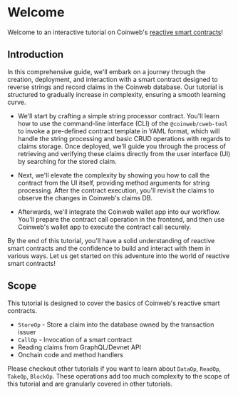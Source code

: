 # Welcome

Welcome to an interactive tutorial on Coinweb's
[reactive smart contracts](https://docs.coinweb.io/develop/reactive-smart-contracts/)!

## Introduction

In this comprehensive guide, we'll embark on a journey through the creation,
deployment, and interaction with a smart contract designed to reverse strings
and record claims in the Coinweb database. Our tutorial is structured to
gradually increase in complexity, ensuring a smooth learning curve.

- We'll start by crafting a simple string processor contract. You'll learn how
  to use the command-line interface (CLI) of the `@coinweb/cweb-tool` to invoke
  a pre-defined contract template in YAML format, which will handle the string
  processing and basic CRUD operations with regards to claims storage. Once
  deployed, we'll guide you through the process of retrieving and verifying
  these claims directly from the user interface (UI) by searching for the stored
  claim.

- Next, we'll elevate the complexity by showing you how to call the contract
  from the UI itself, providing method arguments for string processing. After
  the contract execution, you'll revisit the claims to observe the changes in
  Coinweb's claims DB.

- Afterwards, we'll integrate the Coinweb wallet app into our workflow. You'll
  prepare the contract call operation in the frontend, and then use Coinweb's
  wallet app to execute the contract call securely.

By the end of this tutorial, you'll have a solid understanding of reactive smart
contracts and the confidence to build and interact with them in various ways.
Let us get started on this adventure into the world of reactive smart contracts!

## Scope

This tutorial is designed to cover the basics of Coinweb's reactive smart
contracts.

- `StoreOp` - Store a claim into the database owned by the transaction issuer
- `CallOp` - Invocation of a smart contract
- Reading claims from GraphQL/Devnet API
- Onchain code and method handlers

Please checkout other tutorials if you want to learn about `DataOp`, `ReadOp`,
`TakeOp`, `BlockOp`. These operations add too much complexity to the scope of
this tutorial and are granularly covered in other tutorials.
